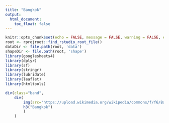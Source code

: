 ```yaml
---
title: "Bangkok"
output:
  html_document:
    toc_float: false
---
```

```r
knitr::opts_chunk$set(echo = FALSE, message = FALSE, warning = FALSE, error = FALSE )
root <- rprojroot::find_rstudio_root_file()
dataDir <- file.path(root, 'data')
shapeDir <- file.path(root, 'shape')
library(googlesheets4)
library(dplyr)
library(sf)
library(stringr)
library(lubridate)
library(leaflet)
library(htmltools)
```

```r
div(class="band",
    div(
        img(src='https://upload.wikimedia.org/wikipedia/commons/f/f6/Bangkok_skytrain_sunset.jpg', align = "right"),
        h3("Bangkok")
        )
    )
```


